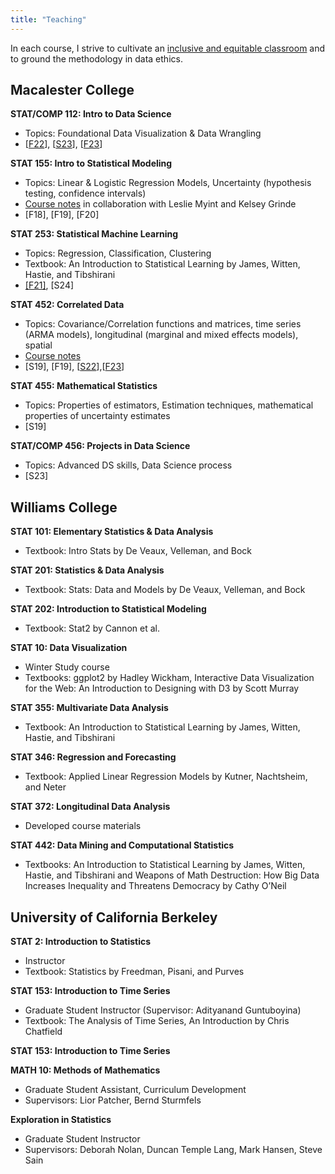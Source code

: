 ```yaml
---
title: "Teaching"
---
```


In each course, I strive to cultivate an [inclusive and equitable classroom](inclusion.html) and to ground the methodology in data ethics.

## Macalester College

**STAT/COMP 112: Intro to Data Science**

-   Topics: Foundational Data Visualization \& Data Wrangling
-   [[F22](https://bcheggeseth.github.io/112_fall_2022/)], [[S23](https://bcheggeseth.github.io/112_spring_2023/)], [[F23](https://bcheggeseth.github.io/112_fall_2023/)]

**STAT 155: Intro to Statistical Modeling**

-   Topics: Linear \& Logistic Regression Models, Uncertainty (hypothesis testing, confidence intervals)
-   [Course notes](https://bcheggeseth.github.io/Stat155Notes/) in collaboration with Leslie Myint and Kelsey Grinde
-   [F18], [F19], [F20]

**STAT 253: Statistical Machine Learning**

-   Topics: Regression, Classification, Clustering
-   Textbook: An Introduction to Statistical Learning by James, Witten, Hastie, and Tibshirani
-   [[F21]](https://bcheggeseth.github.io/253_fall_2021/), [S24]

**STAT 452: Correlated Data**

-   Topics: Covariance/Correlation functions and matrices, time series (ARMA models), longitudinal (marginal and mixed effects models), spatial
-   [Course notes](https://bcheggeseth.github.io/CorrelatedData/)
-   [S19], [F19], [[S22](https://bcheggeseth.github.io/452_spring_2022/)],[[F23](https://bcheggeseth.github.io/452_fall_2023/)]

**STAT 455: Mathematical Statistics**

-   Topics: Properties of estimators, Estimation techniques, mathematical properties of uncertainty estimates
-   [S19]

**STAT/COMP 456: Projects in Data Science**

-   Topics: Advanced DS skills, Data Science process
-   [S23]



## Williams College

**STAT 101: Elementary Statistics & Data Analysis** 

- Textbook: Intro Stats by De Veaux, Velleman, and Bock

**STAT 201: Statistics & Data Analysis** 

- Textbook: Stats: Data and Models by De Veaux, Velleman, and Bock

**STAT 202: Introduction to Statistical Modeling** 

- Textbook: Stat2 by Cannon et al.

**STAT 10: Data Visualization** 

- Winter Study course 
- Textbooks: ggplot2 by Hadley Wickham, Interactive Data Visualization for the Web: An Introduction to Designing with D3 by Scott Murray

**STAT 355: Multivariate Data Analysis** 

- Textbook: An Introduction to Statistical Learning by James, Witten, Hastie, and Tibshirani

**STAT 346: Regression and Forecasting** 

- Textbook: Applied Linear Regression Models by Kutner, Nachtsheim, and Neter

**STAT 372: Longitudinal Data Analysis** 

- Developed course materials

**STAT 442: Data Mining and Computational Statistics** 

- Textbooks: An Introduction to Statistical Learning by James, Witten, Hastie, and Tibshirani and Weapons of Math Destruction: How Big Data Increases Inequality and Threatens Democracy by Cathy O'Neil

## University of California Berkeley

**STAT 2: Introduction to Statistics** 

- Instructor 
- Textbook: Statistics by Freedman, Pisani, and Purves

**STAT 153: Introduction to Time Series** 

- Graduate Student Instructor (Supervisor: Adityanand Guntuboyina) 
- Textbook: The Analysis of Time Series, An Introduction by Chris Chatfield

**STAT 153: Introduction to Time Series**

**MATH 10: Methods of Mathematics** 

- Graduate Student Assistant, Curriculum Development 
- Supervisors: Lior Patcher, Bernd Sturmfels


**Exploration in Statistics** 

- Graduate Student Instructor 
- Supervisors: Deborah Nolan, Duncan Temple Lang, Mark Hansen, Steve Sain
